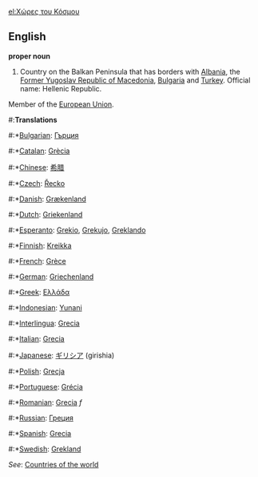 [[el:Χώρες του Κόσμου]]
==English==

'''proper noun'''

# Country on the Balkan Peninsula that has borders with [[Albania]], the [[Former Yugoslav Republic of Macedonia]], [[Bulgaria]] and [[Turkey]]. Official name: Hellenic Republic.
Member of the [[European Union]].
#:'''Translations'''
#:*[[Bulgarian]]: [[Гърция]]
#:*[[Catalan]]: [[Grècia]]
#:*[[Chinese]]: [[希腊]]
#:*[[Czech]]: [[Řecko]]
#:*[[Danish]]: [[Grækenland]]
#:*[[Dutch]]: [[Griekenland]]
#:*[[Esperanto]]: [[Grekio]], [[Grekujo]], [[Greklando]]
#:*[[Finnish]]: [[Kreikka]]
#:*[[French]]: [[Grèce]]
#:*[[German]]: [[Griechenland]]
#:*[[Greek]]: [[Ελλάδα]]
#:*[[Indonesian]]: [[Yunani]]
#:*[[Interlingua]]: [[Grecia]]
#:*[[Italian]]: [[Grecia]]
#:*[[Japanese]]: [[ギリシア]] (girishia)
#:*[[Polish]]: [[Grecja]]
#:*[[Portuguese]]: [[Grécia]]
#:*[[Romanian]]: [[Grecia]] ''f''
#:*[[Russian]]: [[Греция]]
#:*[[Spanish]]: [[Grecia]]
#:*[[Swedish]]: [[Grekland]]

''See'': [[Countries of the world]]
